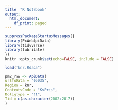 ```yaml
---
title: "R Notebook"
output:
  html_document:
    df_print: paged
---
```


```r
suppressPackageStartupMessages({
library(PxWebApiData)
library(tidyverse)
library(lubridate)
})
knitr::opts_chunk$set(echo=FALSE, include = FALSE)
```

```r
load("knr.Rdata")
```

```r
pm2_raw <- ApiData(
urlToData = "06035",
Region = knr,
ContentsCode = "KvPris",
Boligtype = "01",
Tid = c(as.character(2002:2017))
)
```




